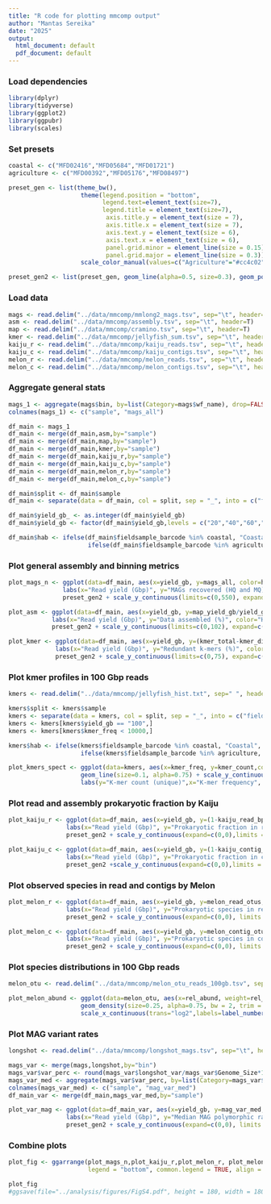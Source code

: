 ```yaml
---
title: "R code for plotting mmcomp output"
author: "Mantas Sereika"
date: "2025"
output:
  html_document: default
  pdf_document: default
---
```



### Load dependencies
```r
library(dplyr)
library(tidyverse)
library(ggplot2)
library(ggpubr)
library(scales)
```


### Set presets
```r
coastal <- c("MFD02416","MFD05684","MFD01721")
agriculture <- c("MFD00392","MFD05176","MFD08497")

preset_gen <- list(theme_bw(),
                    theme(legend.position = "bottom",
                          legend.text=element_text(size=7),
                          legend.title = element_text(size=7),
                           axis.title.y = element_text(size = 7), 
                           axis.title.x = element_text(size = 7),
                           axis.text.y = element_text(size = 6),
                           axis.text.x = element_text(size = 6),
                           panel.grid.minor = element_line(size = 0.15),
                           panel.grid.major = element_line(size = 0.3)),
                    scale_color_manual(values=c("Agriculture"="#cc4c02","Coastal"="#0868ac")))

preset_gen2 <- list(preset_gen, geom_line(alpha=0.5, size=0.3), geom_point(size=1.25))
```


### Load data
```r
mags <- read.delim("../data/mmcomp/mmlong2_mags.tsv", sep="\t", header=T)
asm <- read.delim("../data/mmcomp/assembly.tsv", sep="\t", header=T)
map <- read.delim("../data/mmcomp/cramino.tsv", sep="\t", header=T)
kmer <- read.delim("../data/mmcomp/jellyfish_sum.tsv", sep="\t", header=T)
kaiju_r <- read.delim("../data/mmcomp/kaiju_reads.tsv", sep="\t", header=T)
kaiju_c <- read.delim("../data/mmcomp/kaiju_contigs.tsv", sep="\t", header=T)
melon_r <- read.delim("../data/mmcomp/melon_reads.tsv", sep="\t", header=T)
melon_c <- read.delim("../data/mmcomp/melon_contigs.tsv", sep="\t", header=T)
```


### Aggregate general stats
```r
mags_1 <- aggregate(mags$bin, by=list(Category=mags$wf_name), drop=FALSE, FUN=length)
colnames(mags_1) <- c("sample", "mags_all")

df_main <- mags_1
df_main <- merge(df_main,asm,by="sample")
df_main <- merge(df_main,map,by="sample")
df_main <- merge(df_main,kmer,by="sample")
df_main <- merge(df_main,kaiju_r,by="sample")
df_main <- merge(df_main,kaiju_c,by="sample")
df_main <- merge(df_main,melon_r,by="sample")
df_main <- merge(df_main,melon_c,by="sample")

df_main$split <- df_main$sample
df_main <- separate(data = df_main, col = split, sep = "_", into = c("fieldsample_barcode", "yield_gb"))

df_main$yield_gb_ <- as.integer(df_main$yield_gb)
df_main$yield_gb <- factor(df_main$yield_gb,levels = c("20","40","60","80","100"))

df_main$hab <- ifelse(df_main$fieldsample_barcode %in% coastal, "Coastal", 
                      ifelse(df_main$fieldsample_barcode %in% agriculture, "Agriculture", "Error"))
```


### Plot general assembly and binning metrics
```r
plot_mags_n <- ggplot(data=df_main, aes(x=yield_gb, y=mags_all, color=hab, group=fieldsample_barcode)) + 
               labs(x="Read yield (Gbp)", y="MAGs recovered (HQ and MQ)", color="Habitat:") +
               preset_gen2 + scale_y_continuous(limits=c(0,550), expand=c(0,0))

plot_asm <- ggplot(data=df_main, aes(x=yield_gb, y=map_yield_gb/yield_gb_*100, color=hab, group=fieldsample_barcode)) + 
            labs(x="Read yield (Gbp)", y="Data assembled (%)", color="Habitat:") +
            preset_gen2 + scale_y_continuous(limits=c(0,102), expand=c(0,0))

plot_kmer <- ggplot(data=df_main, aes(x=yield_gb, y=(kmer_total-kmer_dist)/kmer_total*100, color=hab, group=fieldsample_barcode)) + 
             labs(x="Read yield (Gbp)", y="Redundant k-mers (%)", color="Habitat:") +
             preset_gen2 + scale_y_continuous(limits=c(0,75), expand=c(0,0))
```


### Plot kmer profiles in 100 Gbp reads
```r
kmers <- read.delim("../data/mmcomp/jellyfish_hist.txt", sep=" ", header=T)

kmers$split <- kmers$sample
kmers <- separate(data = kmers, col = split, sep = "_", into = c("fieldsample_barcode", "yield_gb"))
kmers <- kmers[kmers$yield_gb == "100",]
kmers <- kmers[kmers$kmer_freq < 10000,]

kmers$hab <- ifelse(kmers$fieldsample_barcode %in% coastal, "Coastal", 
                    ifelse(kmers$fieldsample_barcode %in% agriculture, "Agriculture", "Error"))

plot_kmers_spect <- ggplot(data=kmers, aes(x=kmer_freq, y=kmer_count,color=hab, group=fieldsample_barcode)) +
                    geom_line(size=0.1, alpha=0.75) + scale_y_continuous(trans="log10") + scale_x_continuous(trans="log10") + 
                    labs(y="K-mer count (unique)",x="K-mer frequency", color="Habitat:") + preset_gen
```


### Plot read and assembly prokaryotic fraction by Kaiju
```r
plot_kaiju_r <- ggplot(data=df_main, aes(x=yield_gb, y=(1-kaiju_read_bp/(yield_gb_*10**9))*100, color=hab, group=fieldsample_barcode)) + 
                labs(x="Read yield (Gbp)", y="Prokaryotic fraction in reads (%)", color="Habitat:") +
                preset_gen2 + scale_y_continuous(expand=c(0,0),limits = c(75,101), breaks = c(75,80,85,90,95,100))

plot_kaiju_c <- ggplot(data=df_main, aes(x=yield_gb, y=(1-kaiju_contig_bp/contig_bp)*100, color=hab, group=fieldsample_barcode)) + 
                labs(x="Read yield (Gbp)", y="Prokaryotic fraction in contigs (%)", color="Habitat:") +
                preset_gen2 +scale_y_continuous(expand=c(0,0),limits = c(75,101), breaks = c(75,80,85,90,95,100))
```


### Plot observed species in read and contigs by Melon
```r
plot_melon_r <- ggplot(data=df_main, aes(x=yield_gb, y=melon_read_otus, color=hab, group=fieldsample_barcode)) + 
                labs(x="Read yield (Gbp)", y="Prokaryotic species in reads (count)", color="Habitat:") +
                preset_gen2 + scale_y_continuous(expand=c(0,0), limits = c(0,10100), breaks = c(0,2500,5000,7500,10000))

plot_melon_c <- ggplot(data=df_main, aes(x=yield_gb, y=melon_contig_otus, color=hab, group=fieldsample_barcode)) + 
                labs(x="Read yield (Gbp)", y="Prokaryotic species in contigs (count)", color="Habitat:") +
                preset_gen2 + scale_y_continuous(expand=c(0,0), limits = c(0,1100), breaks = c(0,250,500,750,1000))
```


### Plot species distributions in 100 Gbp reads
```r
melon_otu <- read.delim("../data/mmcomp/melon_otu_reads_100gb.tsv", sep="\t", header=T)

plot_melon_abund <- ggplot(data=melon_otu, aes(x=rel_abund, weight=rel_abund, group=fieldsample_barcode, color=hab)) + 
                    geom_density(size=0.25, alpha=0.75, bw = 2, trim = TRUE) + labs(x="Relative abundance (%)",y="Density", color="Habitat:") +
                    scale_x_continuous(trans="log2",labels=label_number(accuracy = 0.001), breaks=c(0.002,0.016,0.128,1.024)) + preset_gen
```


### Plot MAG variant rates
```r
longshot <- read.delim("../data/mmcomp/longshot_mags.tsv", sep="\t", header=T)

mags_var <- merge(mags,longshot,by="bin")
mags_var$var_perc <- round(mags_var$longshot_var/mags_var$Genome_Size*100,2)
mags_var_med <- aggregate(mags_var$var_perc, by=list(Category=mags_var$wf_name), drop=FALSE, FUN=median)
colnames(mags_var_med) <- c("sample", "mag_var_med")
df_main_var <- merge(df_main,mags_var_med,by="sample")

plot_var_mag <- ggplot(data=df_main_var, aes(x=yield_gb, y=mag_var_med, color=hab, group=fieldsample_barcode)) + 
                labs(x="Read yield (Gbp)", y="Median MAG polymorphic rate (%)", color="Habitat:") +
                preset_gen2 + scale_y_continuous(expand=c(0,0), limits = c(0,1.75), breaks = c(0,0.5,1,1.5))
```


### Combine plots
```r
plot_fig <- ggarrange(plot_mags_n,plot_kaiju_r,plot_melon_r, plot_melon_c, plot_kmer, plot_kmers_spect, plot_asm, plot_var_mag, plot_melon_abund, nrow=3, ncol=3,
                      legend = "bottom", common.legend = TRUE, align = c("hv"), labels = c("a","b","c","d","e","f","g","h","i"), font.label = list(size = 9))

plot_fig
#ggsave(file="../analysis/figures/FigS4.pdf", height = 180, width = 180, useDingbats=FALSE,  units ="mm", dpi = 300)
```

